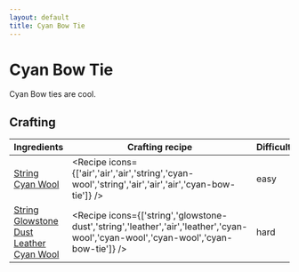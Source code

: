 ```yaml
---
layout: default
title: Cyan Bow Tie
---
```



Cyan Bow Tie
===================

Cyan Bow ties are cool.

## Crafting

| Ingredients | Crafting recipe | Difficulty |
| ----------- | --------------- | ------------- |
| [String](https://minecraft.wiki/w/String)<br/>[Cyan Wool](https://minecraft.wiki/w/Cyan_Wool) | <Recipe icons={['air','air','air','string','cyan-wool','string','air','air','air','cyan-bow-tie']} /> | easy |
| [String](https://minecraft.wiki/w/String)<br/>[Glowstone Dust](https://minecraft.wiki/w/Glowstone_Dust)<br/>[Leather](https://minecraft.wiki/w/Leather)<br/>[Cyan Wool](https://minecraft.wiki/w/Cyan_Wool) | <Recipe icons={['string','glowstone-dust','string','leather','air','leather','cyan-wool','cyan-wool','cyan-wool','cyan-bow-tie']} /> | hard |

